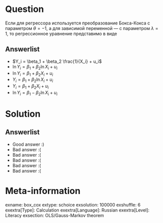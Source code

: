 Question
========
Если для регрессора используется преобразование Бокса-Кокса с параметром $\theta=-1$,
а для зависимой переменной — с параметром $\lambda = 1$,
то регрессионное уравнение представимо в виде


Answerlist
----------
*  $Y_i = \beta_1 + \beta_2 \frac{1}{X_i} + u_i$
*  $\ln Y_i = \beta_1 + \beta_2 \ln X_i + u_i$
*  $\ln Y_i = \beta_1 + \beta_2 X_i + u_i$
*  $Y_i = \beta_1 + \beta_2 \ln X_i + u_i$
*  $Y_i = \beta_1 + \beta_2 X_i + u_i$
*  $\ln Y_i = \beta_1 - \beta_2 \ln X_i + u_i$

Solution
========

Answerlist
----------
*  Good answer :)
*  Bad answer :(
*  Bad answer :(
*  Bad answer :(
*  Bad answer :(
*  Bad answer :(

Meta-information
================
exname: box_cox
extype: schoice
exsolution: 100000
exshuffle: 6
exextra[Type]: Calculation
exextra[Language]: Russian
exextra[Level]: Literacy
exsection: OLS/Gauss-Markov theorem
